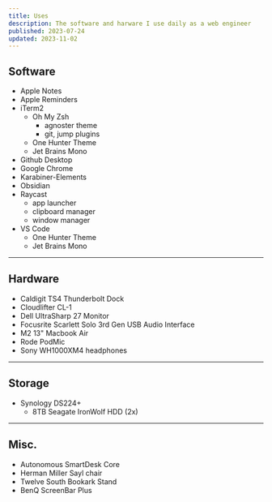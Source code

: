```yaml
---
title: Uses
description: The software and harware I use daily as a web engineer
published: 2023-07-24
updated: 2023-11-02
---
```


## Software

- Apple Notes
- Apple Reminders
- iTerm2
  - Oh My Zsh
    - agnoster theme
    - git, jump plugins
  - One Hunter Theme
  - Jet Brains Mono
- Github Desktop
- Google Chrome
- Karabiner-Elements
- Obsidian
- Raycast
  - app launcher
  - clipboard manager
  - window manager
- VS Code
  - One Hunter Theme
  - Jet Brains Mono

---

## Hardware

- Caldigit TS4 Thunderbolt Dock
- Cloudlifter CL-1
- Dell UltraSharp 27 Monitor
- Focusrite Scarlett Solo 3rd Gen USB Audio Interface
- M2 13" Macbook Air
- Rode PodMic
- Sony WH1000XM4 headphones

---

## Storage

- Synology DS224+
  - 8TB Seagate IronWolf HDD (2x)

---

## Misc.

- Autonomous SmartDesk Core
- Herman Miller Sayl chair
- Twelve South Bookark Stand
- BenQ ScreenBar Plus
